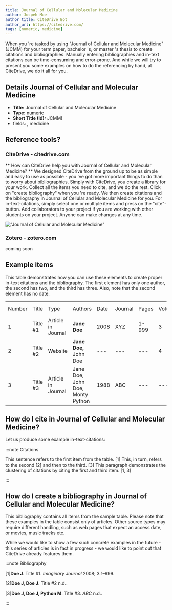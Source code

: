 ```yaml
---
title: Journal of Cellular and Molecular Medicine
author: Jospeh Moe
author_title: CiteDrive Bot
author_url: https://citedrive.com/
tags: [numeric, medicine]
---
```


When you 're tasked by using "Journal of Cellular and Molecular Medicine" (JCMM) for your term paper, bachelor 's, or master 's thesis to create citations and bibliographies.
Manually entering bibliographies and in-text citations can be time-consuming and error-prone. And while we will try to present you some examples on how to do the referencing by hand, at CiteDrive, we do it all for you.

## Details  Journal of Cellular and Molecular Medicine
* **Title:** Journal of Cellular and Molecular Medicine
* **Type:** numeric
* **Short Title (Id):** JCMM)
* fields: , medicine

## Reference tools?
### CiteDrive - citedrive.com
** How can CiteDrive help you with Journal of Cellular and Molecular Medicine? **
We designed CiteDrive from the ground up to be as simple and easy to use as possible - you 've got more important things to do than to worry about bibliographies. Simply with CiteDrive, you create a library for your work. Collect all the items you need to cite, and we do the rest. Click on "create bibliography" when you 're ready. We then create citations and the bibliography in Journal of Cellular and Molecular Medicine for you. For in-text-citations, simply select one or multiple items and press on the "cite"-button. Add collaborators to your project if you are working with other students on your project. Anyone can make changes at any time.


!["Journal of Cellular and Molecular Medicine"](images/journal-of-cellular-and-molecular-medicine.svg "Choose Journal of Cellular and Molecular Medicine in the CiteDrive App")

### Zotero - zotero.com

coming soon

## Example items

This table demonstrates how you can use these elements to create proper in-text citations and the bibliography. The first element has only one author, the second has two, and the third has three. Also, note that the second element has no date.


<table>
  <tr>
   <td>Number
   </td>
   <td>Title
   </td>
   <td>Type
   </td>
   <td>Authors
   </td>
   <td>Date
   </td>
   <td>Journal
   </td>
   <td>Pages
   </td>
   <td>Volume
   </td>
   <td>Issue
   </td>
   <td>Access Date
   </td>
  </tr>
  <tr>
   <td>1
   </td>
   <td>Title #1
   </td>
   <td>Article in Journal
   </td>
   <td><strong>Jane Doe</strong>
   </td>
   <td>2008
   </td>
   <td>XYZ
   </td>
   <td>1-999
   </td>
   <td>3
   </td>
   <td>2
   </td>
   <td>--
   </td>
  </tr>
  <tr>
   <td>
2
   </td>
   <td>Title #2
   </td>
   <td>Website
   </td>
   <td><strong>Jane Doe, </strong>John Doe
   </td>
   <td>---
   </td>
   <td>---
   </td>
   <td>---
   </td>
   <td>4
   </td>
   <td>---
   </td>
   <td>2020-05-01
   </td>
  </tr>
  <tr>
   <td>3
   </td>
   <td>Title #3
   </td>
   <td>Article in Journal
   </td>
   <td>Jane Doe, John Doe, Monty Python
   </td>
   <td>1988
   </td>
   <td>ABC
   </td>
   <td>---
   </td>
   <td>---
   </td>
   <td>16
   </td>
   <td>---
   </td>
  </tr>
</table>



## How do I cite in  Journal of Cellular and Molecular Medicine?

Let us produce some example in-text-citations:

:::note Citations


This sentence refers to the first item from the table. [1]  This, in turn, refers to the second [2] 
and then to the third.  [3] 
This paragraph demonstrates the clustering of citations by citing the first and third item. [1, 3] 

:::

## How do I create a bibliography in Journal of Cellular and Molecular Medicine?

This bibliography contains all items from the sample table. Please note that these examples in the table consist only of articles. Other source types may require different handling, such as web pages that expect an access date, or movies, music tracks etc.

While we would like to show a few such concrete examples in the future - this series of articles is in fact in progress - we would like to point out that CiteDrive already features them.

:::note Bibliography

[1]<b>Doe J</b>. Title #1. <i>Imaginary Journal</i> 2008; 3 1–999.

[2]<b>Doe J, Doe J</b>. Title #2 n.d..

[3]<b>Doe J, Doe J, Python M</b>. Title #3. <i>ABC</i> n.d..



:::


        